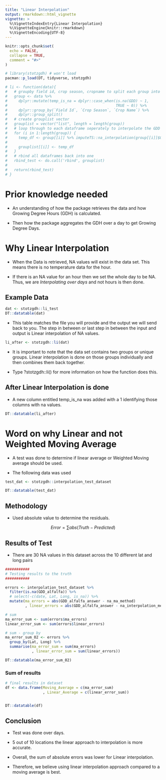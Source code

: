 ```yaml
---
title: "Linear Interpolation"
output: rmarkdown::html_vignette
vignette: >
  %\VignetteIndexEntry{Linear Interpolation}
  %\VignetteEngine{knitr::rmarkdown}
  %\VignetteEncoding{UTF-8}
---
```


```r
knitr::opts_chunk$set(
  echo = FALSE, 
  collapse = TRUE,
  comment = "#>"
)
```

```r
# library(stotzgdh) # won't load 
pacman::p_load(DT, tidyverse, stotzgdh)
```


```r
# li <- function(data){
#   # groupby field id, crop season, cropname to split each group into a dataframe.
#   group <- data %>%
#     dplyr::mutate(temp_is_na = dplyr::case_when(is.na(GDD) ~ 1,
#                                                 TRUE ~ 0)) %>%
#     dplyr::group_by(`Field Id`, `Crop Season`, `Crop Name`) %>%
#     dplyr::group_split()
#   # create grouplist vector
#   grouplist = vector("list", length = length(group))
#   # loop through to each dataframe seperately to interpolate the GDD
#   for (i in 1:length(group)) {
#     temp_df <- group[[i]] %>% imputeTS::na_interpolation(group[[i]]$GDD, option = 'linear', maxgap = Inf)
# 
#     grouplist[[i]] <- temp_df
#   }
#   # rbind all dataframes back into one
#   rbind_test <- do.call('rbind', grouplist)
# 
#   return(rbind_test)
# }
```


# Prior knowledge needed

* An understanding of how the package retrieves the data and how Growing Degree Hours (GDH) is calculated. 

* Then how the package aggregates the GDH over a day to get Growing Degree Days. 

# Why Linear Interpolation

* When the Data is retrieved, NA values will exist in the data set. This means there is no temperature data for the hour. 

* If there is an NA value for an hour then we set the whole day to be NA. Thus, we are *Interpolating over days* and not hours is then done.

## Example Data

```r
dat <- stotzgdh::li_test
DT::datatable(dat)
```


* This table matches the file you will provide and the output we will send back to you. The step in between or last step in between the input and output is Linear interpolation of NA values. 

```r
li_after <- stotzgdh::li(dat)
```

* It is important to note that the data set contains two groups or unique groups. Linear interpolation is done on those groups individually and then combines them back together. 

* Type ?stotzgdh::li() for more information on how the function does this.

## After Linear Interpolation is done

* A new column entitled temp_is_na was added with a 1 identifying those columns with na values. 

```r
DT::datatable(li_after)
```


# Word on why Linear and not Weighted Moving Average

* A test was done to determine if linear average or Weighted Moving average should be used. 

* The following data was used

```r
test_dat <- stotzgdh::interpolation_test_dataset

DT::datatable(test_dat)
```

## Methodology

* Used absolute value to determine the residuals. 

$$
Error = \sum abs(Truth - Predicted)
$$

## Results of Test

* There are 30 NA values in this dataset across the 10 different lat and long pairs

```r
###########
# Testing results to the truth 
###########

errors <- interpolation_test_dataset %>% 
  filter(is.na(GDD_alfalfa)) %>% 
  # select(-c(date, Lat, Long, is_na)) %>% 
  mutate(ma_errors = abs(GDD_alfalfa_answer - na_ma_method)
         , linear_errors = abs(GDD_alfalfa_answer - na_interpolation_method))

# sum 
ma_error_sum <- sum(errors$ma_errors)
linear_error_sum <- sum(errors$linear_errors)

# sum - group by 
ma_error_sum_02 <- errors %>% 
  group_by(Lat, Long) %>% 
  summarise(ma_error_sum = sum(ma_errors)
            , linear_error_sum = sum(linear_errors))

DT::datatable(ma_error_sum_02)
```


### Sum of results


```r
# final results in dataset
df <- data.frame(Moving_Average = c(ma_error_sum)
                 , Linear_Average = c(linear_error_sum))


DT::datatable(df)
```



## Conclusion

* Test was done over days. 

* 5 out of 10 locations the linear approach to interpolation is more accurate.

* Overall, the sum of absolute errors was lower for Linear interpolation. 

* Therefore, we believe using linear interpolation approach compared to a moving average is best.
